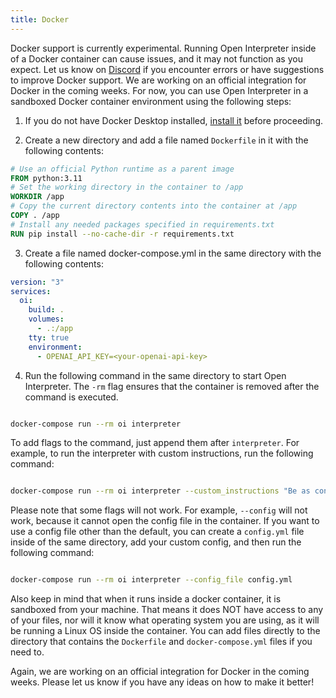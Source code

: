 ```yaml
---
title: Docker
---
```


Docker support is currently experimental. Running Open Interpreter inside of a Docker container can cause issues, and it may not function as you expect. Let us know on [Discord](https://discord.com/invite/6p3fD6rBVm) if you encounter errors or have suggestions to improve Docker support. We are working on an official integration for Docker in the coming weeks. For now, you can use Open Interpreter in a sandboxed Docker container environment using the following steps:

1. If you do not have Docker Desktop installed, [install it](https://www.docker.com/products/docker-desktop) before proceeding.

2. Create a new directory and add a file named `Dockerfile` in it with the following contents:

```dockerfile
# Use an official Python runtime as a parent image
FROM python:3.11
# Set the working directory in the container to /app
WORKDIR /app
# Copy the current directory contents into the container at /app
COPY . /app
# Install any needed packages specified in requirements.txt
RUN pip install --no-cache-dir -r requirements.txt

```

3. Create a file named docker-compose.yml in the same directory with the following contents:

```yaml
version: "3"
services:
  oi:
    build: .
    volumes:
      - .:/app
    tty: true
    environment:
      - OPENAI_API_KEY=<your-openai-api-key>
```

4. Run the following command in the same directory to start Open Interpreter. The `-rm` flag ensures that the container is removed after the command is executed.

```bash

docker-compose run --rm oi interpreter

```

To add flags to the command, just append them after `interpreter`. For example, to run the interpreter with custom instructions, run the following command:

```bash

docker-compose run --rm oi interpreter --custom_instructions "Be as concise as possible"

```

Please note that some flags will not work. For example, `--config` will not work, because it cannot open the config file in the container. If you want to use a config file other than the default, you can create a `config.yml` file inside of the same directory, add your custom config, and then run the following command:

```bash

docker-compose run --rm oi interpreter --config_file config.yml

```

Also keep in mind that when it runs inside a docker container, it is sandboxed from your machine. That means it does NOT have access to any of your files, nor will it know what operating system you are using, as it will be running a Linux OS inside the container. You can add files directly to the directory that contains the `Dockerfile` and `docker-compose.yml` files if you need to.

Again, we are working on an official integration for Docker in the coming weeks. Please let us know if you have any ideas on how to make it better!

